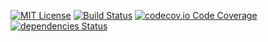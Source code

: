 [![MIT License](https://img.shields.io/github/license/rockplate/rockplate)](https://github.com/rockplate/rockplate/blob/master/LICENSE)
[![Build Status](https://travis-ci.org/rockplate/rockplate.png?branch=master)](https://travis-ci.org/rockplate/rockplate)
[![codecov.io Code Coverage](https://img.shields.io/codecov/c/github/rockplate/rockplate.svg?maxAge=2592000)](https://codecov.io/github/rockplate/rockplate?branch=master)
[![dependencies Status](https://david-dm.org/rockplate/rockplate/status.svg)](https://david-dm.org/rockplate/rockplate)
